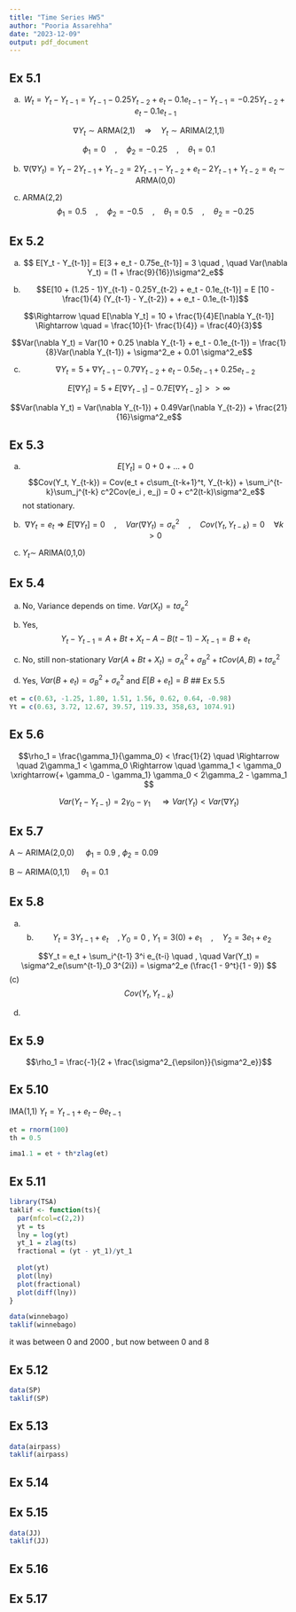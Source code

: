 ```yaml
---
title: "Time Series HW5"
author: "Pooria Assarehha"
date: "2023-12-09"
output: pdf_document
---
```


## Ex 5.1
(a)
$$W_t = Y_t - Y_{t-1} = Y_{t-1} - 0.25Y_{t-2} + e_t - 0.1e_{t-1} - Y_{t-1} = -0.25 Y_{t-2} + e_t - 0.1e_{t-1}$$

$$ \nabla Y_t \sim \text{ARMA(2,1)} \quad \Rightarrow \quad  Y_t  \sim \text{ARIMA(2,1,1)} $$ 

$$\phi_1 = 0 \quad, \quad \phi_2 = -0.25 \quad , \quad \theta_1 = 0.1$$

(b) 
$$\nabla (\nabla Y_t) = Y_t - 2Y_{t-1} + Y_{t-2} = 2Y_{t-1} - Y_{t-2} + e_t - 2Y_{t-1} + Y_{t-2} = e_t \sim \text{ARMA(0,0)}$$

(c) ARMA(2,2) $$\phi_1 = 0.5 \quad , \quad \phi_2 = -0.5 \quad , \quad \theta_1 = 0.5 \quad , \quad \theta_2 = -0.25$$

## Ex 5.2
(a)
$$ E[Y_t - Y_{t-1}] = E[3 + e_t - 0.75e_{t-1}] = 3 \quad , \quad Var(\nabla Y_t) = (1 + \frac{9}{16})\sigma^2_e$$

(b)
$$E[10 + (1.25 - 1)Y_{t-1} - 0.25Y_{t-2} + e_t - 0.1e_{t-1}] = E [10 - \frac{1}{4} (Y_{t-1} - Y_{t-2}) +  + e_t - 0.1e_{t-1}]$$

$$\Rightarrow \quad E[\nabla Y_t] = 10 + \frac{1}{4}E[\nabla Y_{t-1}] \Rightarrow \quad = \frac{10}{1- \frac{1}{4}} = \frac{40}{3}$$

$$Var(\nabla Y_t) = Var(10 + 0.25 \nabla Y_{t-1} + e_t - 0.1e_{t-1}) = \frac{1}{8}Var(\nabla Y_{t-1}) + \sigma^2_e + 0.01 \sigma^2_e$$

(c)
$$\nabla Y_t = 5 + \nabla Y_{t-1} - 0.7 \nabla Y_{t-2}  + e_t -0.5e_{t-1} + 0.25e_{t-2}$$

$$E[\nabla Y_t] = 5 + E[\nabla Y_{t-1}] - 0.7E[\nabla Y_{t-2}] >> \infty $$

$$Var(\nabla Y_t) = Var(\nabla Y_{t-1}) + 0.49Var(\nabla Y_{t-2}) + \frac{21}{16}\sigma^2_e$$

## Ex 5.3

(a) $$E[Y_t] = 0 + 0 + \dots + 0 $$
$$Cov(Y_t, Y_{t-k}) = Cov(e_t + c\sum_{t-k+1}^t, Y_{t-k}) + \sum_i^{t-k}\sum_j^{t-k} c^2Cov(e_i , e_j) = 0 + c^2(t-k)\sigma^2_e$$
not stationary.

(b)
$$\nabla Y_t = e_t \Rightarrow E[\nabla Y_t] = 0 \quad , \quad Var(\nabla Y_t) = \sigma^2_e \quad , \quad Cov(Y_t, Y_{t-k}) = 0 \quad \forall k > 0$$

(c) $Y_t \sim$ ARIMA(0,1,0)

## Ex 5.4
(a) No, Variance depends on time. $Var(X_t) = t\sigma^2_e$

(b) Yes,
$$ Y_t - Y_{t-1} = A + Bt + X_t - A -B(t-1) - X_{t-1} = B + e_t $$ 

(c) No, still non-stationary $Var(A + Bt + X_t) = \sigma^2_A + \sigma^2_B + tCov(A,B) + t\sigma^2_e$

(d) Yes, $Var(B + e_t) = \sigma^2_B + \sigma^2_e$ and $E[B + e_t] = B$
## Ex 5.5

```r
et = c(0.63, -1.25, 1.80, 1.51, 1.56, 0.62, 0.64, -0.98)
Yt = c(0.63, 3.72, 12.67, 39.57, 119.33, 358,63, 1074.91)
```

## Ex 5.6

$$\rho_1 = \frac{\gamma_1}{\gamma_0} < \frac{1}{2} \quad \Rightarrow \quad 2\gamma_1 < \gamma_0 \Rightarrow \quad \gamma_1 < \gamma_0 \xrightarrow{+ \gamma_0 - \gamma_1} \gamma_0 < 2\gamma_2 - \gamma_1 $$

$$Var(Y_t - Y_{t-1}) = 2\gamma_0 - \gamma_1 \quad \Rightarrow Var(Y_t) < Var(\nabla Y_t)$$ 

## Ex 5.7

A $\sim$ ARIMA(2,0,0) $\quad \phi_1 = 0.9 \  , \ \phi_2 = 0.09$

B $\sim$ ARIMA(0,1,1) $\quad \theta_1 = 0.1$

## Ex 5.8
(a) (b)
$$Y_t = 3Y_{t-1} + e_t \quad , Y_0 = 0 \ , \ Y_1 = 3(0) + e_1 \quad , \quad Y_2 = 3e_1 + e_2$$

$$Y_t = e_t + \sum_i^{t-1} 3^i e_{t-i} \quad , \quad Var(Y_t) = \sigma^2_e(\sum^{t-1}_0 3^{2i}) = \sigma^2_e (\frac{1 - 9^t}{1 - 9}) $$ 
(c)
$$ Cov(Y_t, Y_{t-k})  $$

(d) 

## Ex 5.9 

$$\rho_1 = \frac{-1}{2 + \frac{\sigma^2_{\epsilon}}{\sigma^2_e}}$$

## Ex 5.10

IMA(1,1) $Y_t = Y_{t-1}+e_t -\theta e_{t-1}$

```r
et = rnorm(100)
th = 0.5

ima1.1 = et + th*zlag(et)
```

## Ex 5.11

```r
library(TSA)
taklif <- function(ts){
  par(mfcol=c(2,2))
  yt = ts
  lny = log(yt)
  yt_1 = zlag(ts)
  fractional = (yt - yt_1)/yt_1
  
  plot(yt)
  plot(lny)
  plot(fractional)
  plot(diff(lny))
}
```

```r
data(winnebago)
taklif(winnebago)
```
it was between 0 and 2000 , but now between 0 and 8

## Ex 5.12

```r
data(SP)
taklif(SP)
```

## Ex 5.13

```r
data(airpass)
taklif(airpass)
```

## Ex 5.14

## Ex 5.15

```r
data(JJ)
taklif(JJ)
```



## Ex 5.16

## Ex 5.17
